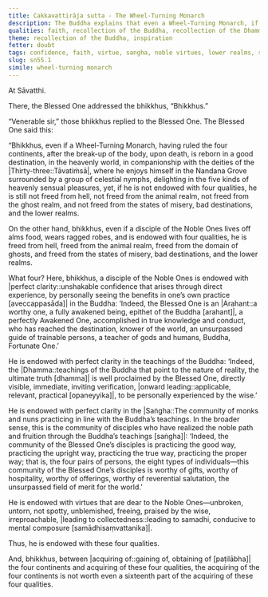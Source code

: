 ```yaml
---
title: Cakkavattirāja sutta - The Wheel-Turning Monarch
description: The Buddha explains that even a Wheel-Turning Monarch, if not endowed with four qualities, is not freed from hell, the animal realm, the ghost realm, and the lower realms. On the other hand, a noble disciple, endowed with four qualities, is freed from these states.
qualities: faith, recollection of the Buddha, recollection of the Dhamma, recollection of the Sangha, ethical conduct, attachment
theme: recollection of the Buddha, inspiration
fetter: doubt
tags: confidence, faith, virtue, sangha, noble virtues, lower realms, sn, sn45-56, sn55
slug: sn55.1
simile: wheel-turning monarch
---
```


At Sāvatthi.

There, the Blessed One addressed the bhikkhus, “Bhikkhus.”

“Venerable sir,” those bhikkhus replied to the Blessed One. The Blessed One said this:

“Bhikkhus, even if a Wheel-Turning Monarch, having ruled the four continents, after the break-up of the body, upon death, is reborn in a good destination, in the heavenly world, in companionship with the deities of the |Thirty-three::Tāvatiṁsā|, where he enjoys himself in the Nandana Grove surrounded by a group of celestial nymphs, delighting in the five kinds of heavenly sensual pleasures, yet, if he is not endowed with four qualities, he is still not freed from hell, not freed from the animal realm, not freed from the ghost realm, and not freed from the states of misery, bad destinations, and the lower realms.

On the other hand, bhikkhus, even if a disciple of the Noble Ones lives off alms food, wears ragged robes, and is endowed with four qualities, he is freed from hell, freed from the animal realm, freed from the domain of ghosts, and freed from the states of misery, bad destinations, and the lower realms.

What four? Here, bhikkhus, a disciple of the Noble Ones is endowed with |perfect clarity::unshakable confidence that arises through direct experience, by personally seeing the benefits in one’s own practice [aveccappasāda]| in the Buddha: ‘Indeed, the Blessed One is an |Arahant::a worthy one, a fully awakened being, epithet of the Buddha [arahant]|, a perfectly Awakened One, accomplished in true knowledge and conduct, who has reached the destination, knower of the world, an unsurpassed guide of trainable persons, a teacher of gods and humans, Buddha, Fortunate One.’

He is endowed with perfect clarity in the teachings of the Buddha: ‘Indeed, the |Dhamma::teachings of the Buddha that point to the nature of reality, the ultimate truth [dhamma]| is well proclaimed by the Blessed One, directly visible, immediate, inviting verification, |onward leading::applicable, relevant, practical [opaneyyika]|, to be personally experienced by the wise.’

He is endowed with perfect clarity in the |Saṅgha::The community of monks and nuns practicing in line with the Buddha’s teachings. In the broader sense, this is the community of disciples who have realized the noble path and fruition through the Buddha’s teachings [saṅgha]|: ‘Indeed, the community of the Blessed One’s disciples is practicing the good way, practicing the upright way, practicing the true way, practicing the proper way; that is, the four pairs of persons, the eight types of individuals—this community of the Blessed One’s disciples is worthy of gifts, worthy of hospitality, worthy of offerings, worthy of reverential salutation, the unsurpassed field of merit for the world.’

He is endowed with virtues that are dear to the Noble Ones—unbroken, untorn, not spotty, unblemished, freeing, praised by the wise, irreproachable, |leading to collectedness::leading to samadhi, conducive to mental composure [samādhisaṃvattanika]|.

Thus, he is endowed with these four qualities.

And, bhikkhus, between |acquiring of::gaining of, obtaining of [paṭilābha]| the four continents and acquiring of these four qualities, the acquiring of the four continents is not worth even a sixteenth part of the acquiring of these four qualities.